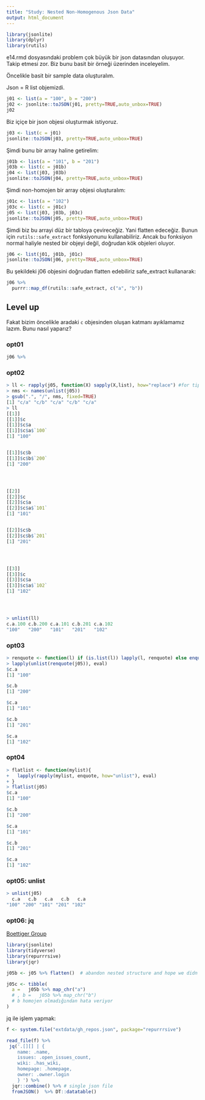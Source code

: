 ```yaml
---
title: "Study: Nested Non-Homogenous Json Data"
output: html_document
---
```


```r
library(jsonlite)
library(dplyr)
library(rutils)
```
e14.rmd dosyasındaki problem çok büyük bir json datasından oluşuyor. Takip etmesi zor. Biz bunu basit bir örneği üzerinden inceleyelim.

Öncelikle basit bir sample data oluşturalım.

Json = R list objemizdi.
```r
j01 <- list(a = "100", b = "200")
j02 <- jsonlite::toJSON(j01, pretty=TRUE,auto_unbox=TRUE)
j02
```

Biz içiçe bir json objesi oluşturmak istiyoruz.
```r
j03 <- list(c = j01)
jsonlite::toJSON(j03, pretty=TRUE,auto_unbox=TRUE)

```

Şimdi bunu bir array haline getirelim:
```r
j01b <- list(a = "101", b = "201")
j03b <- list(c = j01b)
j04 <- list(j03, j03b)
jsonlite::toJSON(j04, pretty=TRUE,auto_unbox=TRUE)

```

Şimdi non-homojen bir array objesi oluşturalım:
```r
j01c <- list(a = "102")
j03c <- list(c = j01c)
j05 <- list(j03, j03b, j03c)
jsonlite::toJSON(j05, pretty=TRUE,auto_unbox=TRUE)

```

Şimdi biz bu arrayi düz bir tabloya çevireceğiz. Yani flatten edeceğiz. Bunun için `rutils::safe_extract` fonksiyonunu kullanabiliriz. Ancak bu fonksiyon normal haliyle nested bir objeyi değil, doğrudan kök objeleri oluyor.

```r
j06 <- list(j01, j01b, j01c)
jsonlite::toJSON(j06, pretty=TRUE,auto_unbox=TRUE)

```

Bu şekildeki j06 objesini doğrudan flatten edebiliriz safe_extract kullanarak:
```r
j06 %>%
  purrr::map_df(rutils::safe_extract, c("a", "b"))

```

## Level up

Fakat bizim öncelikle aradaki `c` objesinden oluşan katmanı ayıklamamız lazım. Bunu nasıl yaparız?

### opt01
```r
j06 %>%
```

### opt02

```r
> ll <- rapply(j05, function(X) sapply(X,list), how="replace") #for tip element names
> nms <- names(unlist(j05))
> gsub(".", "/", nms, fixed=TRUE)
[1] "c/a" "c/b" "c/a" "c/b" "c/a"
> ll
[[1]]
[[1]]$c
[[1]]$c$a
[[1]]$c$a$`100`
[1] "100"


[[1]]$c$b
[[1]]$c$b$`200`
[1] "200"




[[2]]
[[2]]$c
[[2]]$c$a
[[2]]$c$a$`101`
[1] "101"


[[2]]$c$b
[[2]]$c$b$`201`
[1] "201"




[[3]]
[[3]]$c
[[3]]$c$a
[[3]]$c$a$`102`
[1] "102"




> unlist(ll)
c.a.100 c.b.200 c.a.101 c.b.201 c.a.102
"100"   "200"   "101"   "201"   "102"
```

### opt03
```r
> renquote <- function(l) if (is.list(l)) lapply(l, renquote) else enquote(l)
> lapply(unlist(renquote(j05)), eval)
$c.a
[1] "100"

$c.b
[1] "200"

$c.a
[1] "101"

$c.b
[1] "201"

$c.a
[1] "102"

```

### opt04

```r
> flatlist <- function(mylist){
+   lapply(rapply(mylist, enquote, how="unlist"), eval)
+ }
> flatlist(j05)
$c.a
[1] "100"

$c.b
[1] "200"

$c.a
[1] "101"

$c.b
[1] "201"

$c.a
[1] "102"
```

### opt05: unlist

```r
> unlist(j05)
  c.a   c.b   c.a   c.b   c.a
"100" "200" "101" "201" "102"
```

### opt06: jq

[Boettiger Group](https://www.carlboettiger.info/2017/12/11/data-rectangling-with-jq/)
```r
library(jsonlite)
library(tidyverse)
library(repurrrsive)
library(jqr)
```
```r
j05b <- j05 %>% flatten()  # abandon nested structure and hope we didn't need it

j05c <- tibble(
  a =   j05b %>% map_chr("a")
  # , b =   j05b %>% map_chr("b")
  # b homojen olmadığından hata veriyor
)

```
jq ile işlem yapmak:

```r
f <- system.file("extdata/gh_repos.json", package="repurrrsive")

read_file(f) %>%
 jq('.[][] | {
    name: .name,
    issues: .open_issues_count,
    wiki: .has_wiki,
    homepage: .homepage,
    owner: .owner.login
    } ') %>%
  jqr::combine() %>% # single json file
  fromJSON()  %>% DT::datatable()
```
